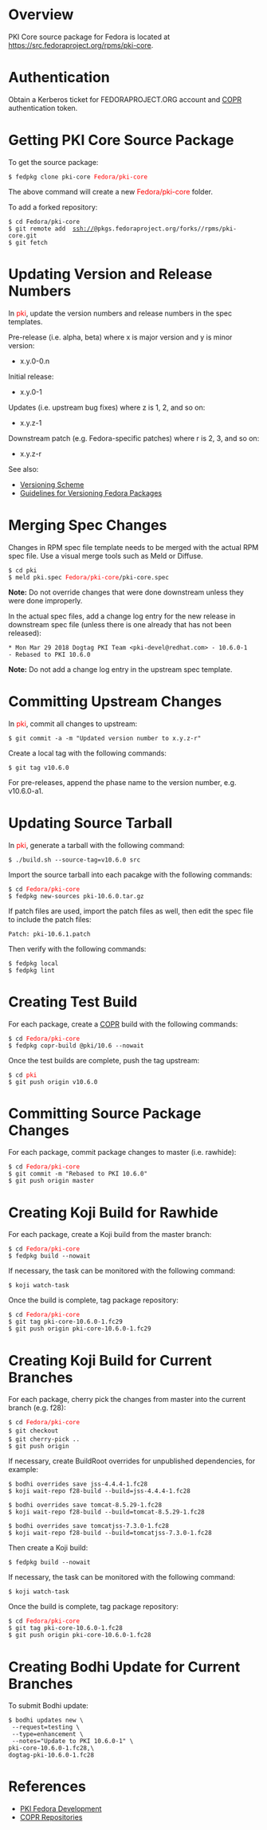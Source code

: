 = Overview =

PKI Core source package for Fedora is located at https://src.fedoraproject.org/rpms/pki-core.

= Authentication =

Obtain a Kerberos ticket for FEDORAPROJECT.ORG account and [[COPR]] authentication token.

= Getting PKI Core Source Package =

To get the source package:

 $ fedpkg clone pki-core <font color="red">Fedora/pki-core</font>

The above command will create a new <font color="red">Fedora/pki-core</font> folder.

To add a forked repository:

 $ cd Fedora/pki-core
 $ git remote add <username> ssh://<username>@pkgs.fedoraproject.org/forks/<username>/rpms/pki-core.git
 $ git fetch <username>

= Updating Version and Release Numbers =

In <font color="red">pki</font>, update the version numbers and release numbers in the spec templates.

Pre-release (i.e. alpha, beta) where x is major version and y is minor version:
* x.y.0-0.n

Initial release:
* x.y.0-1

Updates (i.e. upstream bug fixes) where z is 1, 2, and so on:
* x.y.z-1

Downstream patch (e.g. Fedora-specific patches) where r is 2, 3, and so on:
* x.y.z-r

See also:
* [[Versioning Scheme]]
* [https://fedoraproject.org/wiki/Packaging:Versioning Guidelines for Versioning Fedora Packages]

= Merging Spec Changes =

Changes in RPM spec file template needs to be merged with the actual RPM spec file. Use a visual merge tools such as Meld or Diffuse.

 $ cd pki
 $ meld pki.spec <font color="red">Fedora/pki-core</font>/pki-core.spec

'''Note:''' Do not override changes that were done downstream unless they were done improperly.

In the actual spec files, add a change log entry for the new release in downstream spec file (unless there is one already that has not been released):

 * Mon Mar 29 2018 Dogtag PKI Team <pki-devel@redhat.com> - 10.6.0-1
 - Rebased to PKI 10.6.0

'''Note:''' Do not add a change log entry in the upstream spec template.

= Committing Upstream Changes =

In <font color="red">pki</font>, commit all changes to upstream:

 $ git commit -a -m "Updated version number to x.y.z-r"

Create a local tag with the following commands:

 $ git tag v10.6.0

For pre-releases, append the phase name to the version number, e.g. v10.6.0-a1.

= Updating Source Tarball =

In <font color="red">pki</font>, generate a tarball with the following command:

 $ ./build.sh --source-tag=v10.6.0 src

Import the source tarball into each pacakge with the following commands:

 $ cd <font color="red">Fedora/pki-core</font>
 $ fedpkg new-sources pki-10.6.0.tar.gz

If patch files are used, import the patch files as well, then edit the spec file to include the patch files:

 Patch: pki-10.6.1.patch

Then verify with the following commands:

 $ fedpkg local
 $ fedpkg lint

= Creating Test Build =

For each package, create a [[COPR]] build with the following commands:

 $ cd <font color="red">Fedora/pki-core</font>
 $ fedpkg copr-build @pki/10.6 --nowait

Once the test builds are complete, push the tag upstream:

 $ cd <font color="red">pki</font>
 $ git push origin v10.6.0

= Committing Source Package Changes =

For each package, commit package changes to master (i.e. rawhide):

 $ cd <font color="red">Fedora/pki-core</font>
 $ git commit -m "Rebased to PKI 10.6.0"
 $ git push origin master

= Creating Koji Build for Rawhide =

For each package, create a Koji build from the master branch:

 $ cd <font color="red">Fedora/pki-core</font>
 $ fedpkg build --nowait

If necessary, the task can be monitored with the following command:

 $ koji watch-task <task ID>

Once the build is complete, tag package repository:

 $ cd <font color="red">Fedora/pki-core</font>
 $ git tag pki-core-10.6.0-1.fc29
 $ git push origin pki-core-10.6.0-1.fc29

= Creating Koji Build for Current Branches =

For each package, cherry pick the changes from master into the current branch (e.g. f28):

 $ cd <font color="red">Fedora/pki-core</font>
 $ git checkout <branch>
 $ git cherry-pick <prev tag>..<current tag>
 $ git push origin <branch>

If necessary, create BuildRoot overrides for unpublished dependencies, for example:

<pre>
$ bodhi overrides save jss-4.4.4-1.fc28
$ koji wait-repo f28-build --build=jss-4.4.4-1.fc28
</pre>

<pre>
$ bodhi overrides save tomcat-8.5.29-1.fc28
$ koji wait-repo f28-build --build=tomcat-8.5.29-1.fc28
</pre>

<pre>
$ bodhi overrides save tomcatjss-7.3.0-1.fc28
$ koji wait-repo f28-build --build=tomcatjss-7.3.0-1.fc28
</pre>

Then create a Koji build:

 $ fedpkg build --nowait

If necessary, the task can be monitored with the following command:

 $ koji watch-task <task ID>

Once the build is complete, tag package repository:

 $ cd <font color="red">Fedora/pki-core</font>
 $ git tag pki-core-10.6.0-1.fc28
 $ git push origin pki-core-10.6.0-1.fc28

= Creating Bodhi Update for Current Branches =

To submit Bodhi update:

 $ bodhi updates new \
  --request=testing \
  --type=enhancement \
  --notes="Update to PKI 10.6.0-1" \
 pki-core-10.6.0-1.fc28,\
 dogtag-pki-10.6.0-1.fc28

= References =

* [[PKI Fedora Development]]
* [https://github.com/dogtagpki/pki/wiki/COPR-Repositories COPR Repositories]